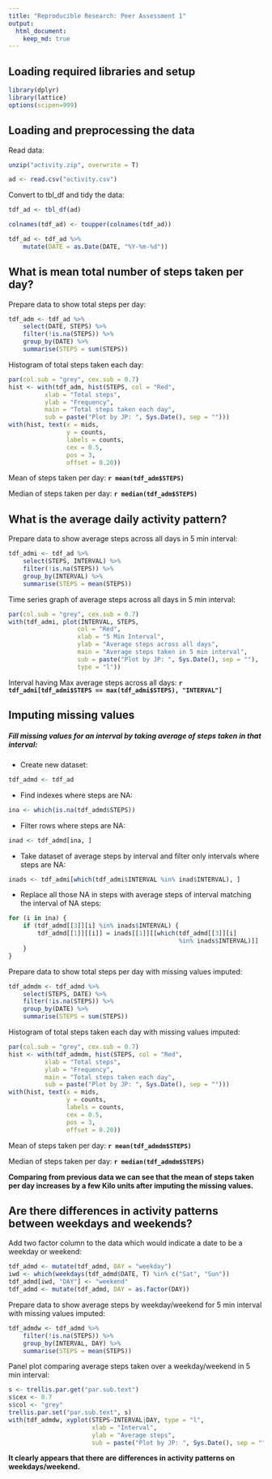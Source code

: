 ```yaml
---
title: "Reproducible Research: Peer Assessment 1"
output: 
  html_document:
    keep_md: true
---
```


## Loading required libraries and setup

```r
library(dplyr)
library(lattice)
options(scipen=999)
```

## Loading and preprocessing the data

Read data:
```r
unzip("activity.zip", overwrite = T)

ad <- read.csv("activity.csv")
```

Convert to tbl_df and tidy the data:
```r
tdf_ad <- tbl_df(ad)

colnames(tdf_ad) <- toupper(colnames(tdf_ad))

tdf_ad <- tdf_ad %>% 
    mutate(DATE = as.Date(DATE, "%Y-%m-%d"))
```


## What is mean total number of steps taken per day?

Prepare data to show total steps per day:
```r
tdf_adm <- tdf_ad %>% 
    select(DATE, STEPS) %>% 
    filter(!is.na(STEPS)) %>% 
    group_by(DATE) %>% 
    summarise(STEPS = sum(STEPS))
```

Histogram of total steps taken each day:
```r
par(col.sub = "grey", cex.sub = 0.7)
hist <- with(tdf_adm, hist(STEPS, col = "Red", 
          xlab = "Total steps", 
          ylab = "Frequency", 
          main = "Total steps taken each day", 
          sub = paste("Plot by JP: ", Sys.Date(), sep = "")))
with(hist, text(x = mids, 
                y = counts, 
                labels = counts, 
                cex = 0.5, 
                pos = 3, 
                offset = 0.20))
```

Mean of steps taken per day: **`r mean(tdf_adm$STEPS)`**

Median of steps taken per day: **`r median(tdf_adm$STEPS)`**

## What is the average daily activity pattern?

Prepare data to show average steps across all days in 5 min interval:
```r
tdf_admi <- tdf_ad %>% 
    select(STEPS, INTERVAL) %>% 
    filter(!is.na(STEPS)) %>% 
    group_by(INTERVAL) %>% 
    summarise(STEPS = mean(STEPS))
```

Time series graph of average steps across all days in 5 min interval:
```r
par(col.sub = "grey", cex.sub = 0.7)
with(tdf_admi, plot(INTERVAL, STEPS, 
                   col = "Red", 
                   xlab = "5 Min Interval", 
                   ylab = "Average steps across all days", 
                   main = "Average steps taken in 5 min interval", 
                   sub = paste("Plot by JP: ", Sys.Date(), sep = ""), 
                   type = "l"))
```

Interval having Max average steps across all days: **`r tdf_admi[tdf_admi$STEPS == max(tdf_admi$STEPS), "INTERVAL"]`**

## Imputing missing values

##### Fill missing values for an interval by taking average of steps taken in that interval:

- Create new dataset:
```r
tdf_admd <- tdf_ad
```

- Find indexes where steps are NA:
```r
ina <- which(is.na(tdf_admd$STEPS))
```

- Filter rows where steps are NA:
```r
inad <- tdf_admd[ina, ]
```

- Take dataset of average steps by interval and filter only intervals where steps are NA:
```r
inads <- tdf_admi[which(tdf_admi$INTERVAL %in% inad$INTERVAL), ]
```

- Replace all those NA in steps with average steps of interval matching the interval of NA steps:
```r
for (i in ina) {
    if (tdf_admd[[3]][i] %in% inads$INTERVAL) {
        tdf_admd[[1]][[i]] = inads[[1]][[which(tdf_admd[[3]][i] 
                                               %in% inads$INTERVAL)]]
    }
}
```

Prepare data to show total steps per day with missing values imputed:
```r
tdf_admdm <- tdf_admd %>% 
    select(STEPS, DATE) %>% 
    filter(!is.na(STEPS)) %>% 
    group_by(DATE) %>% 
    summarise(STEPS = sum(STEPS))
```

Histogram of total steps taken each day with missing values imputed:
```r
par(col.sub = "grey", cex.sub = 0.7)
hist <- with(tdf_admdm, hist(STEPS, col = "Red", 
          xlab = "Total steps", 
          ylab = "Frequency", 
          main = "Total steps taken each day", 
          sub = paste("Plot by JP: ", Sys.Date(), sep = "")))
with(hist, text(x = mids, 
                y = counts, 
                labels = counts, 
                cex = 0.5, 
                pos = 3, 
                offset = 0.20))
```

Mean of steps taken per day: **`r mean(tdf_admdm$STEPS)`**

Median of steps taken per day: **`r median(tdf_admdm$STEPS)`**

**Comparing from previous data we can see that the mean of steps taken per day increases by a few Kilo units after imputing the missing values.**

## Are there differences in activity patterns between weekdays and weekends?

Add two factor column to the data which would indicate a date to be a weekday or weekend: 

```r
tdf_admd <- mutate(tdf_admd, DAY = "weekday")
iwd <- which(weekdays(tdf_admd$DATE, T) %in% c("Sat", "Sun"))
tdf_admd[iwd, "DAY"] <- "weekend"
tdf_admd <- mutate(tdf_admd, DAY = as.factor(DAY))
```

Prepare data to show average steps by weekday/weekend for 5 min interval with missing values imputed:
```r
tdf_admdw <- tdf_admd %>% 
    filter(!is.na(STEPS)) %>% 
    group_by(INTERVAL, DAY) %>% 
    summarise(STEPS = mean(STEPS))
```

Panel plot comparing average steps taken over a weekday/weekend in 5 min interval:
```r
s <- trellis.par.get("par.sub.text")
s$cex <- 0.7
s$col <- "grey"
trellis.par.set("par.sub.text", s)
with(tdf_admdw, xyplot(STEPS~INTERVAL|DAY, type = "l", 
                       xlab = "Interval", 
                       ylab = "Average steps", 
                       sub = paste("Plot by JP: ", Sys.Date(), sep = "")))
```

**It clearly appears that there are differences in activity patterns on weekdays/weekend.**